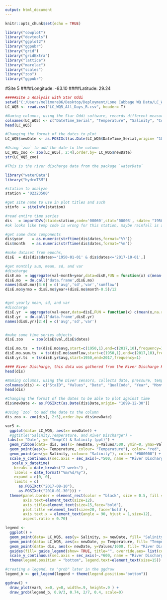 ```yaml
---
output: html_document
---
```


```r
knitr::opts_chunk$set(echo = TRUE)

library("cowplot")
library("devtools")
library("ggplot2")
library("ggpubr")
library("grid")
library("gridExtra")
library("lattice")
library("marelac")
library("scales")
library("zoo")
library("ggpubr")
```

#Site 5
####Longitude:  -83.10
####Latitude:    29.24

```r
#####Site 5 Analysis with Star Oddi
setwd("C:/Users/melimore86/Desktop/Deployment/Lone Cabbage WQ Data/LC_WQ5/CSV")
LC_WQ5 <- read.csv("LC_WQ5_All_Days_R.csv", header= T)

#Naming columns, using the Star Oddi software, records different measurements than the Star Oddi, date, temperature, salinity, conducitivity, sound/velocity
colnames(LC_WQ5) <- c("DateTime_Serial", "Temperature", "Salinity", "Conductivity", "Sound/Velocity")
head(LC_WQ5)

#Changing the format of the dates to plot
LC_WQ5$newDate <- as.POSIXct(as.Date(LC_WQ5$DateTime_Serial,origin= "1899-12-30"))

#Using `zoo` to add the date to the column
LC_WQ5_zoo <- zoo(LC_WQ5[, 2:4],order.by= LC_WQ5$newDate)
str(LC_WQ5_zoo)

```
```r
#This is the river discharge data from the package `waterData`

library("waterData")
library("hydroTSM")

#station to analyze
station = '02323500'   

#get site name to use in plot titles and such
stinfo  = siteInfo(station)

#read entire time series
dis   = importDVs(staid=station,code='00060',stat='00003', sdate= "1950-01-01") 
#ok looks like temp code is wrong for this station, maybe rainfall is available?

#get some date components
dis$year    = as.numeric(strftime(dis$dates,format="%Y"))
dis$month   = as.numeric(strftime(dis$dates,format="%m")) 

#make dataset from epochs, 
disE  = dis[dis$dates>='1950-01-01' & dis$dates<='2017-10-01',]  

#get monthly sum, mean, sd, and var
#discharge
disE.mo  = aggregate(val~month+year,data=disE,FUN = function(x) c(mean(x,na.rm=T),sd(x,na.rm=T),var(x,na.rm=T),sum(x)))
disE.mo  = do.call('data.frame',disE.mo)
names(disE.mo)[3:6] = c('avg','sd','var','sumflow') 
disE.mo$yrmo = disE.mo$year+(disE.mo$month-0.5)/12       


#get yearly mean, sd, and var
#discharge
disE.yr  = aggregate(val~year,data=disE,FUN = function(x) c(mean(x,na.rm=T),sd(x,na.rm=T),var(x,na.rm=T)))
disE.yr  = do.call('data.frame',disE.yr)
names(disE.yr)[2:4] = c('avg','sd','var')                      


#make some time series objects
disE.zoo    = zoo(disE$val,disE$dates)  

disE.mo.ts  = ts(disE.mo$avg,start=c(1950,1),end=c(2017,10),frequency=12)
disE.mo.sum.ts  = ts(disE.mo$sumflow,start=c(1950,1),end=c(2017,10),frequency=12)
disE.yr.ts  = ts(disE.yr$avg,start=1950,end=2017,frequency=1)

```

```r
#### River Discharge, this data was gathered from the River Discharge R file, and retrieved that way, the information is in the Rhistory for this analysis
head(dis)

#Naming columns, using the Diver sensors, collects date, pressure, temp, conductivity
colnames(dis) <- c("StaID", "Values", "Date", "QualCode", "Year", "Month")
head(dis)

#Changing the format of the dates to be able to plot against time
dis$newDate <- as.POSIXct(as.Date(dis$Date,origin= "1899-12-30"))

#Using `zoo` to add the date to the column
dis_zoo <- zoo(dis[, 2:5],order.by= dis$newDate)
```

```r
var5 <-
  ggplot(data= LC_WQ5, aes(x= newDate)) +
  #ggtitle("Salinity,Temperature, and River Discharge") +
 labs(x= "Date", y= "Temp(C) & Salinity (ppt)") +
  geom_ribbon(data= dis, aes(x= newDate, y=Values/500, ymin=0, ymax=Values/500, fill= "blue"), fill= "cornflowerblue", alpha=0.5) +
  geom_point(aes(y= Temperature, colour= "Temperature"), color= "red", size= .9) +
  geom_point(aes(y= Salinity, colour= "Salinity"), color= "#000000") +
  scale_y_continuous(sec.axis = sec_axis(~.*500, name = "River Discharge"), limits=c(0,40)) +
   scale_x_datetime(
    breaks = date_breaks("2 weeks") ,
    labels = date_format("%m/%d/%y"),
    expand = c(0, 0),
    limits = c(
      as.POSIXct("2017-08-10"),
      as.POSIXct("2018-01-30"))) +
  theme(panel.border = element_rect(color = "black", size = 0.5, fill = NA, linetype="solid"),
        axis.text=element_text(size=12),
        axis.title=element_text(size=15,face="bold"),
        plot.title =element_text(size=20, face='bold'),
        axis.text.x = element_text(angle = 90, hjust = 1,size=12),
        aspect.ratio = 0.70)

```

```r
legend <- 
  ggplot() +
  geom_point(data= LC_WQ5, aes(y= Salinity, x= newDate, fill= "Salinity"), color= "#999999") +
  geom_point(data= LC_WQ5, aes(x= newDate, y= Temperature, fill= "Temperature"), color= "#000000") +
  geom_point(data= dis, aes(x= newDate, y=Values/1000, fill= "River Discharge"), color="cornflowerblue", size=1, show.legend = TRUE, pch=15, alpha=0.4) +
  guides(fill= guide_legend(show= TRUE, title="", override.aes= list(colour= c("cornflowerblue", "#000000", "red"), size=10))) +
  scale_y_continuous(sec.axis = sec_axis(~.*600, name = "River Discharge"), limits=c(0,40)) +
  theme(legend.position = "bottom", legend.text=element_text(size=15))

#creating a legend, to "grob" later in the ggdraw
legend_b <- get_legend(legend + theme(legend.position="bottom"))

```

```r
ggdraw() +
  draw_plot(var5, x=0, y=0, width=.9, height=.9 ) +
  draw_grob(legend_b, 0.9/3, 0.74, 2/7, 0.4, scale=0) 

```